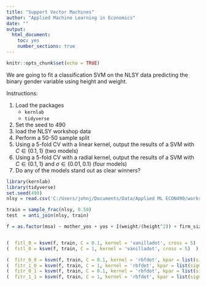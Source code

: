 ```yaml
---
title: "Support Vector Machines"
author: "Applied Machine Learning in Economics"
date: ""
output: 
  html_document:
    toc: yes
    number_sections: true
---
```


```r
knitr::opts_chunk$set(echo = TRUE)
```

We are going to fit a classification SVM on the NLSY data predicting the binary gender variable using height and weight.

Instructions:

1. Load the packages
   - `kernlab`
   - `tidyverse`
2. Set the seed to 490
3. load the NLSY workshop data
4. Perform a 50-50 sample split
5. Using a 5-fold CV with a linear kernel, output the results of a SVM with $C\in\{0.1, 1 \}$ (two models)
6. Using a 5-fold CV with a radial kernel, output the results of a SVM with $C\in\{0.1, 1 \}$ and $\sigma \in \{0.01, 0.1\}$ (four models)
7. Do any of the models stand out as clear winners?
   


```r
library(kernlab)
library(tidyverse)
set.seed(490)
nlsy = read.csv('C:/Users/johnj/Documents/Data/Applied ML ECON490/workshop data/nlsy/nlsy_workshop_data.csv')

train = sample_frac(nlsy, 0.50)
test  = anti_join(nlsy, train)

f = as.factor(msa) ~ mother_yos + yos + I(weight/(height^2)) + firm_size + personal_computer + ever_own_business


(  fitl_0 = ksvm(f, train, C = 0.1, kernel = 'vanilladot', cross = 5)  )
(  fitl_0 = ksvm(f, train, C = 1, kernel = 'vanilladot', cross = 5)  )

(  fitr_0_0 = ksvm(f, train, C = 0.1, kernel = 'rbfdot', kpar = list(sigma = 0.01), cross = 5)  )
(  fitr_1_0 = ksvm(f, train, C = 1, kernel = 'rbfdot', kpar = list(sigma = 0.1), cross = 5)  )
(  fitr_0_1 = ksvm(f, train, C = 0.1, kernel = 'rbfdot', kpar = list(sigma = 0.1), cross = 5)  )
(  fitr_1_1 = ksvm(f, train, C = 1, kernel = 'rbfdot', kpar = list(sigma = 0.1), cross = 5)  )

```
